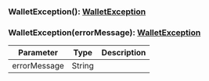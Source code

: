### WalletException(): [WalletException](#walletexception)

### WalletException(errorMessage): [WalletException](#walletexception)

| Parameter    | Type   | Description |
| ------------ | ------ | ----------- |
| errorMessage | String |             |
